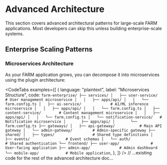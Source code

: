 # Advanced Architecture

<Callout type="warning" title="Advanced Topic">
  This section covers advanced architectural patterns for large-scale FARM
  applications. Most developers can skip this unless building enterprise-scale
  systems.
</Callout>

## Enterprise Scaling Patterns

### Microservices Architecture

As your FARM application grows, you can decompose it into microservices using the plugin architecture:

<CodeTabs
  examples={[
    {
      language: "plaintext",
      label: "Microservices Structure",
      code: `farm-enterprise/
├── services/
│   ├── user-service/           # User management microservice
│   │   ├── apps/api/
│   │   └── farm.config.ts
│   ├── ai-service/             # AI/ML inference microservice
│   │   ├── apps/api/
│   │   └── farm.config.ts
│   ├── content-service/        # Content management microservice
│   │   ├── apps/api/
│   │   └── farm.config.ts
│   └── notification-service/   # Notification microservice
│       ├── apps/api/
│       └── farm.config.ts
├── gateways/
│   ├── api-gateway/           # Main API gateway
│   └── admin-gateway/         # Admin-specific gateway
├── shared/
│   ├── types/                 # Shared type definitions
│   ├── events/                # Event schemas
│   └── auth/                  # Shared authentication
└── frontend/
    ├── user-app/              # User-facing application
    ├── admin-app/             # Admin dashboard
    └── mobile-app/            # Mobile application`,
    },
  ]}
/>
// ...existing code for the rest of the advanced architecture doc...
